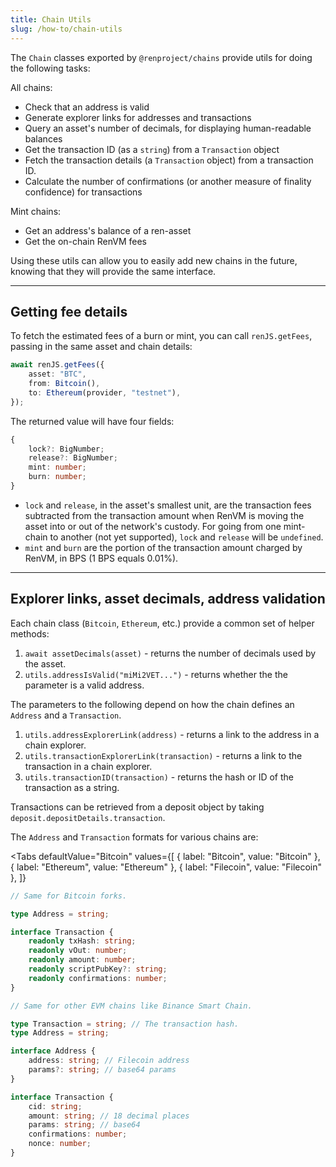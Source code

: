 ```yaml
---
title: Chain Utils
slug: /how-to/chain-utils
---
```



<DocTag type={DocType.HowTo} />

The `Chain` classes exported by `@renproject/chains` provide utils for doing the following tasks:

All chains:

-   Check that an address is valid
-   Generate explorer links for addresses and transactions
-   Query an asset's number of decimals, for displaying human-readable balances
-   Get the transaction ID (as a `string`) from a `Transaction` object
-   Fetch the transaction details (a `Transaction` object) from a transaction ID.
-   Calculate the number of confirmations (or another measure of finality confidence) for transactions

Mint chains:

-   Get an address's balance of a ren-asset
-   Get the on-chain RenVM fees

Using these utils can allow you to easily add new chains in the future, knowing that they will provide the same interface.

<hr />

## Getting fee details

To fetch the estimated fees of a burn or mint, you can call `renJS.getFees`, passing in the same asset and chain details:

```ts
await renJS.getFees({
    asset: "BTC",
    from: Bitcoin(),
    to: Ethereum(provider, "testnet"),
});
```

The returned value will have four fields:

```ts
{
    lock?: BigNumber;
    release?: BigNumber;
    mint: number;
    burn: number;
}
```

-   `lock` and `release`, in the asset's smallest unit, are the transaction fees subtracted from the transaction amount when RenVM is moving the asset into or out of the network's custody. For going from one mint-chain to another (not yet supported), `lock` and `release` will be `undefined`.
-   `mint` and `burn` are the portion of the transaction amount charged by RenVM, in BPS (1 BPS equals 0.01%).

<hr />

## Explorer links, asset decimals, address validation

Each chain class (`Bitcoin`, `Ethereum`, etc.) provide a common set of helper methods:

1. `await assetDecimals(asset)` - returns the number of decimals used by the asset.
2. `utils.addressIsValid("miMi2VET...")` - returns whether the the parameter is a valid address.

The parameters to the following depend on how the chain defines an `Address` and a `Transaction`.

1. `utils.addressExplorerLink(address)` - returns a link to the address in a chain explorer.
2. `utils.transactionExplorerLink(transaction)` - returns a link to the transaction in a chain explorer.
3. `utils.transactionID(transaction)` - returns the hash or ID of the transaction as a string.

Transactions can be retrieved from a deposit object by taking `deposit.depositDetails.transaction`.

The `Address` and `Transaction` formats for various chains are:

<Tabs
  defaultValue="Bitcoin"
  values={[
    { label: "Bitcoin", value: "Bitcoin" },
    { label: "Ethereum", value: "Ethereum" },
    { label: "Filecoin", value: "Filecoin" },
  ]}
>
  <TabItem value="Bitcoin">

```ts
// Same for Bitcoin forks.

type Address = string;

interface Transaction {
    readonly txHash: string;
    readonly vOut: number;
    readonly amount: number;
    readonly scriptPubKey?: string;
    readonly confirmations: number;
}
```

  </TabItem>
  <TabItem value="Ethereum">

```ts
// Same for other EVM chains like Binance Smart Chain.

type Transaction = string; // The transaction hash.
type Address = string;
```

  </TabItem>
  <TabItem value="Filecoin">

```ts
interface Address {
    address: string; // Filecoin address
    params?: string; // base64 params
}

interface Transaction {
    cid: string;
    amount: string; // 18 decimal places
    params: string; // base64
    confirmations: number;
    nonce: number;
}
```

  </TabItem>
</Tabs>
